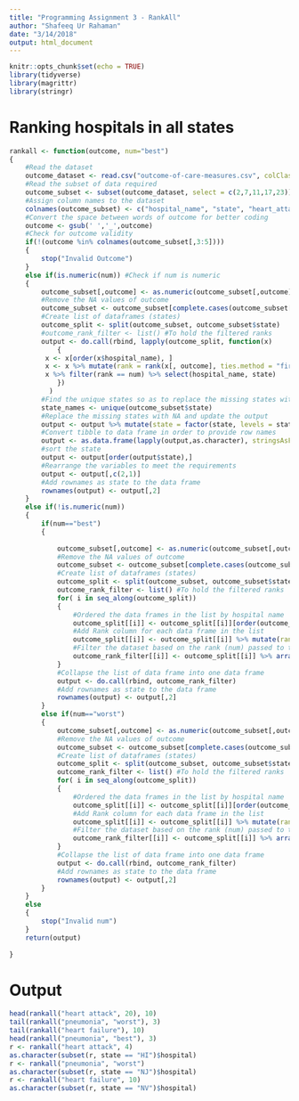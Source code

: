```yaml
---
title: "Programming Assignment 3 - RankAll"
author: "Shafeeq Ur Rahaman"
date: "3/14/2018"
output: html_document
---
```


```r
knitr::opts_chunk$set(echo = TRUE)
library(tidyverse)
library(magrittr)
library(stringr)
```

# Ranking hospitals in all states
```r
rankall <- function(outcome, num="best") 
{
    #Read the dataset
    outcome_dataset <- read.csv("outcome-of-care-measures.csv", colClasses = "character")
    #Read the subset of data required
    outcome_subset <- subset(outcome_dataset, select = c(2,7,11,17,23))
    #Assign column names to the dataset
    colnames(outcome_subset) <- c("hospital_name", "state", "heart_attack","heart_failure", "pneumonia")
    #Convert the space between words of outcome for better coding
    outcome <- gsub(' ','_',outcome)
    #Check for outcome validity
    if(!(outcome %in% colnames(outcome_subset[,3:5])))
    {
        stop("Invalid Outcome")
    } 
    else if(is.numeric(num)) #Check if num is numeric
    {
        outcome_subset[,outcome] <- as.numeric(outcome_subset[,outcome])
        #Remove the NA values of outcome
        outcome_subset <- outcome_subset[complete.cases(outcome_subset[,outcome]),]
        #Create list of dataframes (states)
        outcome_split <- split(outcome_subset, outcome_subset$state)
        #outcome_rank_filter <- list() #To hold the filtered ranks
        output <- do.call(rbind, lapply(outcome_split, function(x) 
            {
         x <- x[order(x$hospital_name), ]
         x <- x %>% mutate(rank = rank(x[, outcome], ties.method = "first"))
         x %>% filter(rank == num) %>% select(hospital_name, state)
            })
          )
        #Find the unique states so as to replace the missing states with NA
        state_names <- unique(outcome_subset$state)
        #Replace the missing states with NA and update the output
        output <- output %>% mutate(state = factor(state, levels = state_names)) %>% complete(state, fill = list(hospital_name = NA))
        #Convert tibble to data frame in order to provide row names
        output <- as.data.frame(lapply(output,as.character), stringsAsFactors = FALSE)
        #sort the state
        output <- output[order(output$state),]
        #Rearrange the variables to meet the requirements
        output <- output[,c(2,1)]
        #Add rownames as state to the data frame
        rownames(output) <- output[,2]
    }
    else if(!is.numeric(num))
    {
        if(num=="best")  
        {
            
            outcome_subset[,outcome] <- as.numeric(outcome_subset[,outcome])
            #Remove the NA values of outcome
            outcome_subset <- outcome_subset[complete.cases(outcome_subset[,outcome]),]
            #Create list of dataframes (states)
            outcome_split <- split(outcome_subset, outcome_subset$state)
            outcome_rank_filter <- list() #To hold the filtered ranks
            for( i in seq_along(outcome_split)) 
            {
                #Ordered the data frames in the list by hospital name
                outcome_split[[i]] <- outcome_split[[i]][order(outcome_split[[i]]$hospital_name),]
                #Add Rank column for each data frame in the list
                outcome_split[[i]] <- outcome_split[[i]] %>% mutate(rank = rank(outcome_split[[i]][,outcome], ties.method="first")) 
                #Filter the dataset based on the rank (num) passed to the function
                outcome_rank_filter[[i]] <- outcome_split[[i]] %>% arrange(rank) %>% filter(rank == min(rank)) %>% select(hospital_name,state)
            }
            #Collapse the list of data frame into one data frame
            output <- do.call(rbind, outcome_rank_filter)
            #Add rownames as state to the data frame
            rownames(output) <- output[,2]
        }
        else if(num=="worst")
        {
            outcome_subset[,outcome] <- as.numeric(outcome_subset[,outcome])
            #Remove the NA values of outcome
            outcome_subset <- outcome_subset[complete.cases(outcome_subset[,outcome]),]
            #Create list of dataframes (states)
            outcome_split <- split(outcome_subset, outcome_subset$state)
            outcome_rank_filter <- list() #To hold the filtered ranks
            for( i in seq_along(outcome_split)) 
            {
                #Ordered the data frames in the list by hospital name
                outcome_split[[i]] <- outcome_split[[i]][order(outcome_split[[i]]$hospital_name),]
                #Add Rank column for each data frame in the list
                outcome_split[[i]] <- outcome_split[[i]] %>% mutate(rank = rank(outcome_split[[i]][,outcome], ties.method="first")) 
                #Filter the dataset based on the rank (num) passed to the function
                outcome_rank_filter[[i]] <- outcome_split[[i]] %>% arrange(rank) %>% filter(rank == max(rank)) %>% select(hospital_name,state)
            }
            #Collapse the list of data frame into one data frame
            output <- do.call(rbind, outcome_rank_filter)
            #Add rownames as state to the data frame
            rownames(output) <- output[,2]
        }
    }
    else
    {
        stop("Invalid num")
    }
    return(output)
    
}
```
# Output
```r
head(rankall("heart attack", 20), 10)
tail(rankall("pneumonia", "worst"), 3)
tail(rankall("heart failure"), 10)
head(rankall("pneumonia", "best"), 3)
r <- rankall("heart attack", 4)
as.character(subset(r, state == "HI")$hospital)
r <- rankall("pneumonia", "worst")
as.character(subset(r, state == "NJ")$hospital)
r <- rankall("heart failure", 10)
as.character(subset(r, state == "NV")$hospital)
```

